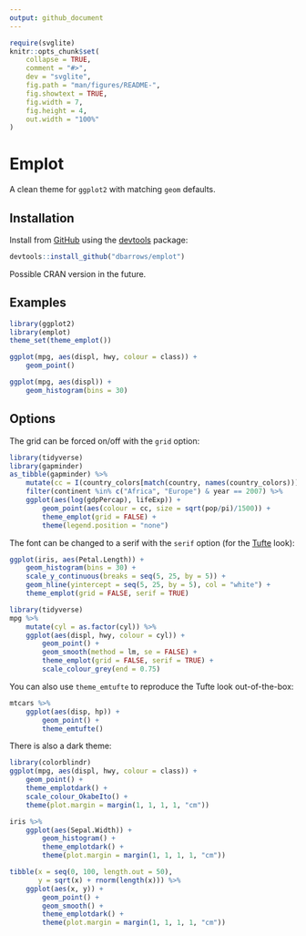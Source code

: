 ```yaml
---
output: github_document
---
```


<!-- README.md is generated from README.Rmd. Please edit that file -->

```r
require(svglite)
knitr::opts_chunk$set(
    collapse = TRUE,
    comment = "#>",
    dev = "svglite",
    fig.path = "man/figures/README-",
    fig.showtext = TRUE,
    fig.width = 7,
    fig.height = 4,
    out.width = "100%"
)
```

# Emplot

<!-- badges: start -->
<!-- badges: end -->

A clean theme for `ggplot2` with matching `geom` defaults.

## Installation

Install from [GitHub](https://github.com/) using the [devtools](https://cran.r-project.org/web/packages/devtools) package:

```r
devtools::install_github("dbarrows/emplot")
```

Possible CRAN version in the future.

## Examples

```r
library(ggplot2)
library(emplot)
theme_set(theme_emplot())
```

```r
ggplot(mpg, aes(displ, hwy, colour = class)) +
    geom_point()
```

```r
ggplot(mpg, aes(displ)) +
    geom_histogram(bins = 30)
```

## Options

The grid can be forced on/off with the `grid` option:

```r
library(tidyverse)
library(gapminder)
as_tibble(gapminder) %>%
    mutate(cc = I(country_colors[match(country, names(country_colors))])) %>%
    filter(continent %in% c("Africa", "Europe") & year == 2007) %>%
    ggplot(aes(log(gdpPercap), lifeExp)) +
        geom_point(aes(colour = cc, size = sqrt(pop/pi)/1500)) +
        theme_emplot(grid = FALSE) +
        theme(legend.position = "none")
```

The font can be changed to a serif with the `serif` option (for the [Tufte](https://www.edwardtufte.com/tufte/) look):

```r
ggplot(iris, aes(Petal.Length)) +
    geom_histogram(bins = 30) +
    scale_y_continuous(breaks = seq(5, 25, by = 5)) +
    geom_hline(yintercept = seq(5, 25, by = 5), col = "white") +
    theme_emplot(grid = FALSE, serif = TRUE)
```

```r
library(tidyverse)
mpg %>%
    mutate(cyl = as.factor(cyl)) %>%
    ggplot(aes(displ, hwy, colour = cyl)) +
        geom_point() +
        geom_smooth(method = lm, se = FALSE) +
        theme_emplot(grid = FALSE, serif = TRUE) +
        scale_colour_grey(end = 0.75)
```

You can also use `theme_emtufte` to reproduce the Tufte look out-of-the-box:

```r
mtcars %>%
    ggplot(aes(disp, hp)) +
        geom_point() +
        theme_emtufte()
```

There is also a dark theme:

```r
library(colorblindr)
ggplot(mpg, aes(displ, hwy, colour = class)) +
    geom_point() +
    theme_emplotdark() +
    scale_colour_OkabeIto() +
    theme(plot.margin = margin(1, 1, 1, 1, "cm"))
```

```r
iris %>%
    ggplot(aes(Sepal.Width)) +
        geom_histogram() +
        theme_emplotdark() +
        theme(plot.margin = margin(1, 1, 1, 1, "cm"))
```

```r
tibble(x = seq(0, 100, length.out = 50),
       y = sqrt(x) + rnorm(length(x))) %>%
    ggplot(aes(x, y)) +
        geom_point() + 
        geom_smooth() +
        theme_emplotdark() +
        theme(plot.margin = margin(1, 1, 1, 1, "cm"))
```